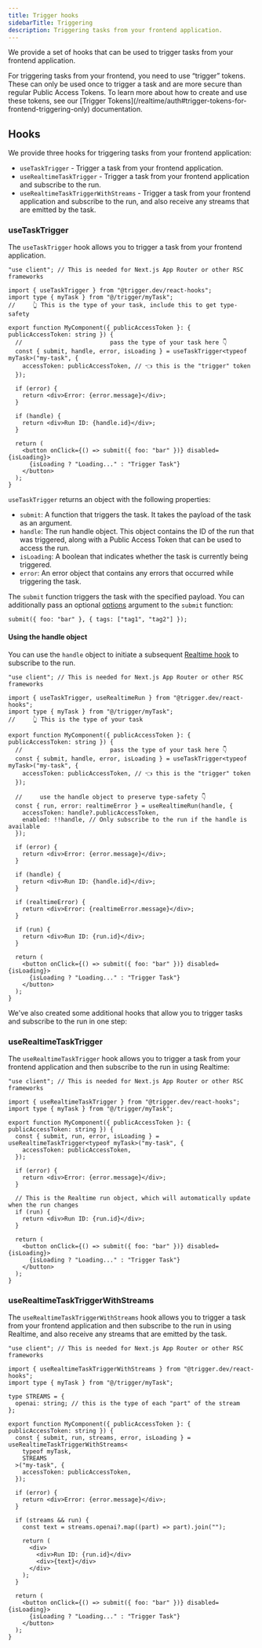 ```yaml
---
title: Trigger hooks
sidebarTitle: Triggering
description: Triggering tasks from your frontend application.
---
```


We provide a set of hooks that can be used to trigger tasks from your frontend application.

<Note>
  For triggering tasks from your frontend, you need to use “trigger” tokens. These can only be used
  once to trigger a task and are more secure than regular Public Access Tokens. To learn more about
  how to create and use these tokens, see our [Trigger
  Tokens](/realtime/auth#trigger-tokens-for-frontend-triggering-only) documentation.
</Note>

## Hooks

We provide three hooks for triggering tasks from your frontend application:

- `useTaskTrigger` - Trigger a task from your frontend application.
- `useRealtimeTaskTrigger` - Trigger a task from your frontend application and subscribe to the run.
- `useRealtimeTaskTriggerWithStreams` - Trigger a task from your frontend application and subscribe to the run, and also receive any streams that are emitted by the task.

### useTaskTrigger

The `useTaskTrigger` hook allows you to trigger a task from your frontend application.

```tsx
"use client"; // This is needed for Next.js App Router or other RSC frameworks

import { useTaskTrigger } from "@trigger.dev/react-hooks";
import type { myTask } from "@/trigger/myTask";
//     👆 This is the type of your task, include this to get type-safety

export function MyComponent({ publicAccessToken }: { publicAccessToken: string }) {
  //                         pass the type of your task here 👇
  const { submit, handle, error, isLoading } = useTaskTrigger<typeof myTask>("my-task", {
    accessToken: publicAccessToken, // 👈 this is the "trigger" token
  });

  if (error) {
    return <div>Error: {error.message}</div>;
  }

  if (handle) {
    return <div>Run ID: {handle.id}</div>;
  }

  return (
    <button onClick={() => submit({ foo: "bar" })} disabled={isLoading}>
      {isLoading ? "Loading..." : "Trigger Task"}
    </button>
  );
}
```

`useTaskTrigger` returns an object with the following properties:

- `submit`: A function that triggers the task. It takes the payload of the task as an argument.
- `handle`: The run handle object. This object contains the ID of the run that was triggered, along with a Public Access Token that can be used to access the run.
- `isLoading`: A boolean that indicates whether the task is currently being triggered.
- `error`: An error object that contains any errors that occurred while triggering the task.

The `submit` function triggers the task with the specified payload. You can additionally pass an optional [options](/triggering#options) argument to the `submit` function:

```tsx
submit({ foo: "bar" }, { tags: ["tag1", "tag2"] });
```

#### Using the handle object

You can use the `handle` object to initiate a subsequent [Realtime hook](/realtime/react-hooks/subscribe#userealtimerun) to subscribe to the run.

```tsx
"use client"; // This is needed for Next.js App Router or other RSC frameworks

import { useTaskTrigger, useRealtimeRun } from "@trigger.dev/react-hooks";
import type { myTask } from "@/trigger/myTask";
//     👆 This is the type of your task

export function MyComponent({ publicAccessToken }: { publicAccessToken: string }) {
  //                         pass the type of your task here 👇
  const { submit, handle, error, isLoading } = useTaskTrigger<typeof myTask>("my-task", {
    accessToken: publicAccessToken, // 👈 this is the "trigger" token
  });

  //     use the handle object to preserve type-safety 👇
  const { run, error: realtimeError } = useRealtimeRun(handle, {
    accessToken: handle?.publicAccessToken,
    enabled: !!handle, // Only subscribe to the run if the handle is available
  });

  if (error) {
    return <div>Error: {error.message}</div>;
  }

  if (handle) {
    return <div>Run ID: {handle.id}</div>;
  }

  if (realtimeError) {
    return <div>Error: {realtimeError.message}</div>;
  }

  if (run) {
    return <div>Run ID: {run.id}</div>;
  }

  return (
    <button onClick={() => submit({ foo: "bar" })} disabled={isLoading}>
      {isLoading ? "Loading..." : "Trigger Task"}
    </button>
  );
}
```

We've also created some additional hooks that allow you to trigger tasks and subscribe to the run in one step:

### useRealtimeTaskTrigger

The `useRealtimeTaskTrigger` hook allows you to trigger a task from your frontend application and then subscribe to the run in using Realtime:

```tsx
"use client"; // This is needed for Next.js App Router or other RSC frameworks

import { useRealtimeTaskTrigger } from "@trigger.dev/react-hooks";
import type { myTask } from "@/trigger/myTask";

export function MyComponent({ publicAccessToken }: { publicAccessToken: string }) {
  const { submit, run, error, isLoading } = useRealtimeTaskTrigger<typeof myTask>("my-task", {
    accessToken: publicAccessToken,
  });

  if (error) {
    return <div>Error: {error.message}</div>;
  }

  // This is the Realtime run object, which will automatically update when the run changes
  if (run) {
    return <div>Run ID: {run.id}</div>;
  }

  return (
    <button onClick={() => submit({ foo: "bar" })} disabled={isLoading}>
      {isLoading ? "Loading..." : "Trigger Task"}
    </button>
  );
}
```

### useRealtimeTaskTriggerWithStreams

The `useRealtimeTaskTriggerWithStreams` hook allows you to trigger a task from your frontend application and then subscribe to the run in using Realtime, and also receive any streams that are emitted by the task.

```tsx
"use client"; // This is needed for Next.js App Router or other RSC frameworks

import { useRealtimeTaskTriggerWithStreams } from "@trigger.dev/react-hooks";
import type { myTask } from "@/trigger/myTask";

type STREAMS = {
  openai: string; // this is the type of each "part" of the stream
};

export function MyComponent({ publicAccessToken }: { publicAccessToken: string }) {
  const { submit, run, streams, error, isLoading } = useRealtimeTaskTriggerWithStreams<
    typeof myTask,
    STREAMS
  >("my-task", {
    accessToken: publicAccessToken,
  });

  if (error) {
    return <div>Error: {error.message}</div>;
  }

  if (streams && run) {
    const text = streams.openai?.map((part) => part).join("");

    return (
      <div>
        <div>Run ID: {run.id}</div>
        <div>{text}</div>
      </div>
    );
  }

  return (
    <button onClick={() => submit({ foo: "bar" })} disabled={isLoading}>
      {isLoading ? "Loading..." : "Trigger Task"}
    </button>
  );
}
```
